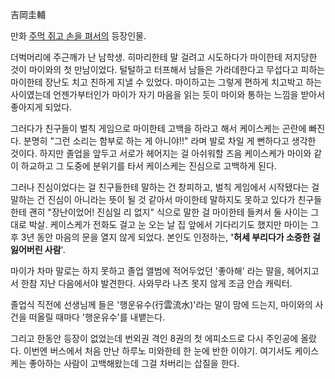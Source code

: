 吉岡圭輔

만화 [[주먹 쥐고 손을 펴서]]의 등장인물.
 
더벅머리에 주근깨가 난 남학생. 히마리한테 말 걸려고 시도하다가 마이한테 저지당한 것이 마이와의 첫 만남이었다. 털털하고 터프해서 남들은 가라데한다고 무섭다고 피하는 마이한테 장난도 치고 친하게 지낼 수 있었다. 마이하고는 그렇게 편하게 치고박고 하는 사이였는데 언젠가부터인가 마이가 자기 마음을 읽는 듯이 마이와 통하는 느낌을 받아서 좋아지게 되었다. 

그러다가 친구들이 벌칙 게임으로 마이한테 고백을 하라고 해서 케이스케는 곤란에 빠진다. 분명히 "그런 소리는 함부로 하는 게 아니야!!" 라며 발로 차일 게 뻔하다고 생각한 것이다. 하지만 졸업을 앞두고 서로가 헤어지는 걸 아쉬워할 즈음 케이스케가 마이와 같이 하교하고 그 도중에 분위기를 타서 케이스케는 진심으로 고백하게 된다. 

그러나 진심이었다는 걸 친구들한테 말하는 건 창피하고, 벌칙 게임에서 시작됐다는 걸 말하는 건 진심이 아니라는 뜻이 될 것 같아서 마이한테 말하지도 못하고 있다가 친구들한테 괜히 "장난이었어! 진심일 리 없지" 식으로 말한 걸 마이한테 들켜서 둘 사이는 그대로 박살. 케이스케가 전화도 걸고 눈 오는 날 집 앞에서 기다리기도 했지만 마이는 그 후 3년 동안 마음의 문을 열지 않게 되었다. 본인도 인정하는, ''''허세 부리다가 소중한 걸 잃어버린 사람''''.

마이가 차마 말로는 하지 못하고 졸업 앨범에 적어두었던 '좋아해' 라는 말을, 헤어지고서 한참 지난 다음에서야 발견한다. 사와무라 나츠 못지 않게 조금 안습 캐릭터. 

졸업식 직전에 선생님께 들은 '행운유수(行雲流水)'라는 말이 맘에 드는지, 마이와의 사건을 떠올릴 때마다 '행운유수'를 내뱉는다. 

그리고 한동안 등장이 없었는데 번외권 격인 8권의 첫 에피소드로 다시 주인공에 올랐다. 이번엔 버스에서 처음 만난 하루노 미와한테 한 눈에 반한 이야기. 여기서도 케이스케는 좋아하는 사람이 고백해왔는데 그걸 차버리는 삽질을 한다. 
